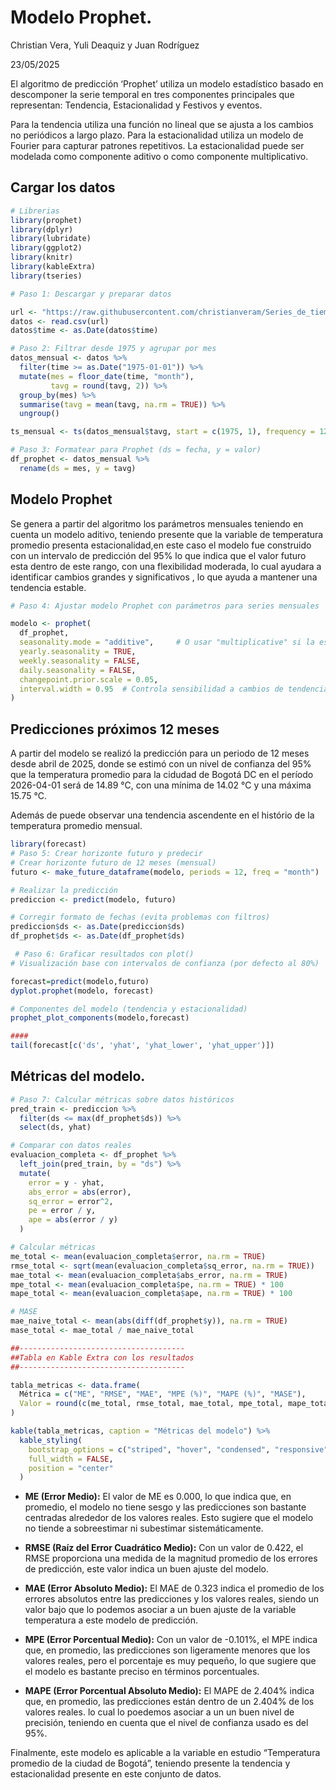 # Modelo Prophet.

Christian Vera, Yuli Deaquiz y Juan Rodríguez

23/05/2025

El algoritmo de predicción ‘Prophet’ utiliza un modelo estadístico basado en descomponer la serie temporal en tres componentes principales que representan: Tendencia, Estacionalidad y Festivos y eventos.

Para la tendencia utiliza una función no lineal que se ajusta a los cambios no periódicos a largo plazo. Para la estacionalidad utiliza un modelo de Fourier para capturar patrones repetitivos. La estacionalidad puede ser modelada como componente aditivo o como componente multiplicativo.

## Cargar los datos

```r

# Librerias
library(prophet)
library(dplyr)
library(lubridate)
library(ggplot2)
library(knitr)
library(kableExtra)
library(tseries)

# Paso 1: Descargar y preparar datos

url <- "https://raw.githubusercontent.com/christianveram/Series_de_tiempo/refs/heads/main/bases/temperaturas_final.csv"
datos <- read.csv(url)
datos$time <- as.Date(datos$time)

# Paso 2: Filtrar desde 1975 y agrupar por mes
datos_mensual <- datos %>%
  filter(time >= as.Date("1975-01-01")) %>%
  mutate(mes = floor_date(time, "month"),
         tavg = round(tavg, 2)) %>%
  group_by(mes) %>%
  summarise(tavg = mean(tavg, na.rm = TRUE)) %>%
  ungroup()

ts_mensual <- ts(datos_mensual$tavg, start = c(1975, 1), frequency = 12)

# Paso 3: Formatear para Prophet (ds = fecha, y = valor)
df_prophet <- datos_mensual %>%
  rename(ds = mes, y = tavg)

```

## Modelo Prophet

Se genera a partir del algoritmo los parámetros mensuales teniendo en cuenta un modelo aditivo,  teniendo presente que la variable de temperatura promedio presenta estacionalidad,en este caso el modelo fue construido con un intervalo de predicción del 95% lo que indica que el valor futuro esta dentro de este rango, con una flexibilidad moderada, lo cual ayudara a identificar cambios grandes y significativos , lo que ayuda a mantener una tendencia estable.

```r
# Paso 4: Ajustar modelo Prophet con parámetros para series mensuales

modelo <- prophet(
  df_prophet,
  seasonality.mode = "additive",     # O usar "multiplicative" si la estacionalidad crece con el nivel
  yearly.seasonality = TRUE,
  weekly.seasonality = FALSE,
  daily.seasonality = FALSE,
  changepoint.prior.scale = 0.05,
  interval.width = 0.95  # Controla sensibilidad a cambios de tendencia
)
```


## Predicciones próximos 12 meses

A partir del modelo se realizó la predicción para un periodo de 12 meses desde abril  de 2025, donde se estimó con un nivel de confianza del 95% que la temperatura promedio para la cidudad de Bogotá DC en el período  2026-04-01 será de 14.89 °C, con una mínima de	14.02 °C y una máxima	15.75 °C.

Además de puede observar una tendencia ascendente en el histório de la temperatura promedio mensual.

```r
library(forecast)
# Paso 5: Crear horizonte futuro y predecir
# Crear horizonte futuro de 12 meses (mensual)
futuro <- make_future_dataframe(modelo, periods = 12, freq = "month")

# Realizar la predicción
prediccion <- predict(modelo, futuro)

# Corregir formato de fechas (evita problemas con filtros)
prediccion$ds <- as.Date(prediccion$ds)
df_prophet$ds <- as.Date(df_prophet$ds)

 # Paso 6: Graficar resultados con plot()
# Visualización base con intervalos de confianza (por defecto al 80%)

forecast=predict(modelo,futuro)
dyplot.prophet(modelo, forecast)

# Componentes del modelo (tendencia y estacionalidad)
prophet_plot_components(modelo,forecast)

####
tail(forecast[c('ds', 'yhat', 'yhat_lower', 'yhat_upper')])

```


## Métricas del modelo.

```r
# Paso 7: Calcular métricas sobre datos históricos
pred_train <- prediccion %>%
  filter(ds <= max(df_prophet$ds)) %>%
  select(ds, yhat)

# Comparar con datos reales
evaluacion_completa <- df_prophet %>%
  left_join(pred_train, by = "ds") %>%
  mutate(
    error = y - yhat,
    abs_error = abs(error),
    sq_error = error^2,
    pe = error / y,
    ape = abs(error / y)
  )

# Calcular métricas
me_total <- mean(evaluacion_completa$error, na.rm = TRUE)
rmse_total <- sqrt(mean(evaluacion_completa$sq_error, na.rm = TRUE))
mae_total <- mean(evaluacion_completa$abs_error, na.rm = TRUE)
mpe_total <- mean(evaluacion_completa$pe, na.rm = TRUE) * 100
mape_total <- mean(evaluacion_completa$ape, na.rm = TRUE) * 100

# MASE
mae_naive_total <- mean(abs(diff(df_prophet$y)), na.rm = TRUE)
mase_total <- mae_total / mae_naive_total

##-------------------------------------
##Tabla en Kable Extra con los resultados
##-------------------------------------

tabla_metricas <- data.frame(
  Métrica = c("ME", "RMSE", "MAE", "MPE (%)", "MAPE (%)", "MASE"),
  Valor = round(c(me_total, rmse_total, mae_total, mpe_total, mape_total, mase_total), 3)
)

kable(tabla_metricas, caption = "Métricas del modelo") %>%
  kable_styling(
    bootstrap_options = c("striped", "hover", "condensed", "responsive"),
    full_width = FALSE,
    position = "center"
  )


```


- **ME (Error Medio):** El valor de ME es 0.000, lo que indica que, en promedio, el modelo no tiene sesgo y las predicciones son bastante centradas alrededor de los valores reales. Esto sugiere que el modelo no tiende a sobreestimar ni subestimar sistemáticamente.

- **RMSE (Raíz del Error Cuadrático Medio):** Con un valor de 0.422, el RMSE proporciona una medida de la magnitud promedio de los errores de predicción, este valor indica un buen ajuste del modelo. 

- **MAE (Error Absoluto Medio):** El MAE de 0.323 indica el promedio de los errores absolutos entre las predicciones y los valores reales, siendo un valor bajo que lo podemos asociar a un buen ajuste de la variable temperatura a este modelo de predicción. 

- **MPE (Error Porcentual Medio):** Con un valor de -0.101%, el MPE indica que, en promedio, las predicciones son ligeramente menores que los valores reales, pero el porcentaje es muy pequeño, lo que sugiere que el modelo es bastante preciso en términos porcentuales.

- **MAPE (Error Porcentual Absoluto Medio):** El MAPE de 2.404% indica que, en promedio, las predicciones están dentro de un 2.404% de los valores reales. lo cual lo poedemos asociar a un un buen nivel de precisión, teniendo en cuenta que el nivel de confianza usado es del 95%.

Finalmente, este modelo es aplicable a la variable en estudio "Temperatura promedio de la ciudad de Bogotá", teniendo presente la tendencia y estacionalidad presente en este conjunto de datos.
